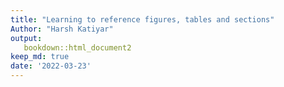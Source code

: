 ```yaml
---
title: "Learning to reference figures, tables and sections"
Author: "Harsh Katiyar"
output: 
   bookdown::html_document2
keep_md: true
date: '2022-03-23'
---
```


